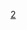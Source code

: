 {{高速公路
|模板名稱= 首都高速2號目黑線
|模板闊度=
|名稱=[[File:Shuto_Urban_Expwy_Sign_0002.svg|24px]][[首都高速道路]][[首都高速2號目黑線|2號目黑線]]
|公路類別=
|代表色=#007d18
|背景顏色=
|字體大小=
|交流道列表=[[一之橋系統交流道]]（連接[[首都高速道路都心環狀線|都心環狀線]]） - (201)[[天現寺出入口]] - [[白金收費站]] - (203)[[目黑出入口]] - (205)[[戶越出入口]]/(207)[[荏原出入口]]
}}<noinclude>
[[Category:首都高速道路模板|2]]
</noinclude>